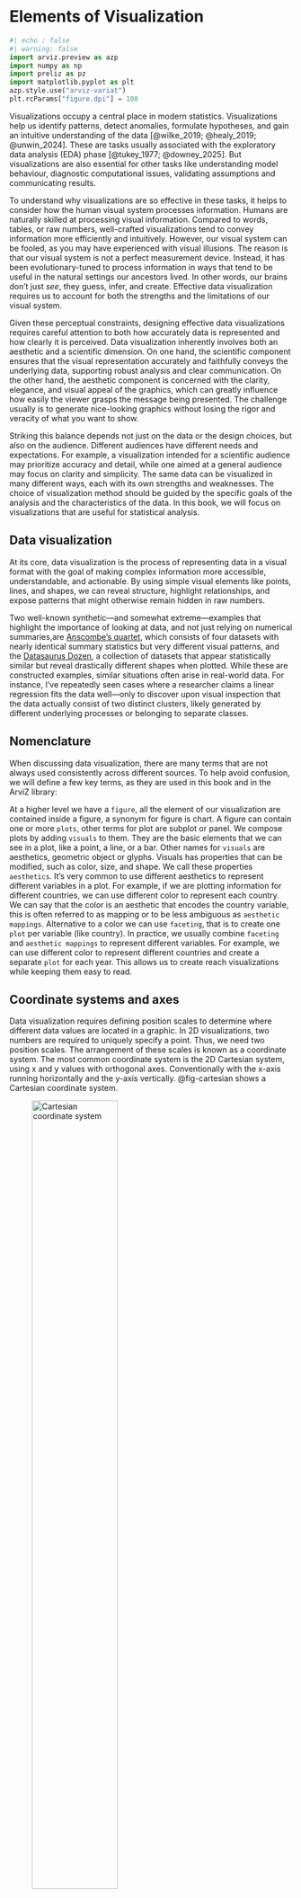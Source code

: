 # Elements of Visualization  {#sec-elements-visualization}

```python
#| echo : false
#| warning: false
import arviz.preview as azp
import numpy as np
import preliz as pz
import matplotlib.pyplot as plt
azp.style.use("arviz-variat")
plt.rcParams["figure.dpi"] = 100
```
Visualizations occupy a central place in modern statistics. Visualizations help us identify patterns, detect anomalies, formulate hypotheses, and gain an intuitive understanding of the data [@wilke_2019; @healy_2019; @unwin_2024]. These are tasks usually associated with the exploratory data analysis (EDA) phase [@tukey_1977; @downey_2025]. But visualizations are also essential for other tasks like understanding model behaviour, diagnostic computational issues, validating assumptions and communicating results.

To understand why visualizations are so effective in these tasks, it helps to consider how the human visual system processes information. Humans are naturally skilled at processing visual information. Compared to words, tables, or raw numbers, well-crafted visualizations tend to convey information more efficiently and intuitively. However, our visual system can be fooled, as you may have experienced with visual illusions. The reason is that our visual system is not a perfect measurement device. Instead, it has been evolutionary-tuned to process information in ways that tend to be useful in the natural settings our ancestors lived. In other words, our brains don’t just _see_, they guess, infer, and create. Effective data visualization requires us to account for both the strengths and the limitations of our visual system.

Given these perceptual constraints, designing effective data visualizations requires careful attention to both how accurately data is represented and how clearly it is perceived. Data visualization inherently involves both an aesthetic and a scientific dimension. On one hand, the scientific component ensures that the visual representation accurately and faithfully conveys the underlying data, supporting robust analysis and clear communication. On the other hand, the aesthetic component is concerned with the clarity, elegance, and visual appeal of the graphics, which can greatly influence how easily the viewer grasps the message being presented. The challenge usually is to generate nice-looking graphics without losing the rigor and veracity of what you want to show. 

Striking this balance depends not just on the data or the design choices, but also on the audience. Different audiences have different needs and expectations. For example, a visualization intended for a scientific audience may prioritize accuracy and detail, while one aimed at a general audience may focus on clarity and simplicity. The same data can be visualized in many different ways, each with its own strengths and weaknesses. The choice of visualization method should be guided by the specific goals of the analysis and the characteristics of the data. In this book, we will focus on visualizations that are useful for statistical analysis.


## Data visualization

 At its core, data visualization is the process of representing data in a visual format with the goal of making complex information more accessible, understandable, and actionable. By using simple visual elements like points, lines, and shapes, we can reveal structure, highlight relationships, and expose patterns that might otherwise remain hidden in raw numbers.

Two well-known synthetic—and somewhat extreme—examples that highlight the importance of looking at data, and not just relying on numerical summaries,are [Anscombe’s quartet](https://en.wikipedia.org/wiki/Anscombe%27s_quartet), which consists of four datasets with nearly identical summary statistics but very different visual patterns, and the [Datasaurus Dozen](https://en.wikipedia.org/wiki/Datasaurus_dozen), a collection of datasets that appear statistically similar but reveal drastically different shapes when plotted. While these are constructed examples, similar situations often arise in real-world data. For instance, I’ve repeatedly seen cases where a researcher claims a linear regression fits the data well—only to discover upon visual inspection that the data actually consist of two distinct clusters, likely generated by different underlying processes or belonging to separate classes.  

## Nomenclature

When discussing data visualization, there  are many terms that are not always used consistently across different sources. To help avoid confusion, we will define a few key terms, as they are used in this book and in the ArviZ library:

At a higher level we have a `figure`, all the element of our visualization are contained inside a figure, a synonym for figure is chart. A figure can contain one or more `plots`, other terms for plot are subplot or panel. We compose plots by adding `visuals` to them. They are the basic elements that we can see in a plot, like a point, a line, or a bar. Other names for `visuals` are aesthetics, geometric object or glyphs. Visuals has properties that can be modified, such as color, size, and shape. We call these properties `aesthetics`. It's very common to use different aesthetics to represent different variables in a plot. For example, if we are plotting information for different countries, we can use different color to represent each country. We can say that the color is an aesthetic that encodes the country variable, this is often referred to as mapping or to be less ambiguous as `aesthetic mappings`. Alternative to a color we can use `faceting`, that is to create one `plot` per variable (like country). In practice, we usually combine `faceting` and `aesthetic mappings` to represent different variables. For example, we can use different color to represent different countries and create a separate `plot` for each year. This allows us to create reach visualizations while keeping them easy to read.


## Coordinate systems and axes

Data visualization requires defining position scales to determine where different data values are located in a graphic. In 2D visualizations, two numbers are required to uniquely specify a point. Thus, we need two position scales. The arrangement of these scales is known as a coordinate system. The most common coordinate system is the 2D Cartesian system, using x and y values with orthogonal axes. Conventionally with the x-axis running horizontally and the y-axis vertically. @fig-cartesian shows a Cartesian coordinate system. 

![Cartesian coordinate system](../img/cartesian_coordinates.png){#fig-cartesian width=60%}

In practice, we typically shift the axes so that they do not necessarily pass through the origin (0,0), and instead their location is determined by the data. We do this because it is usually more convenient and easier to read to have the axes to the left and bottom of the figure than in the middle. For instance @fig-cartesian_shifted plots the exact same points shown in @fig-cartesian but with the axes placed automatically by matplotlib.

![Cartesian coordinate system with axes automatically placed by matplotlib based on the data](../img/cartesian_coordinates_shifted.png){#fig-cartesian_shifted width=80%}

Usually, data has units, such as degrees Celsius for temperature, centimetres for length, or kilograms for weight. In case we are plotting variables of different types (and hence different units) we can adjust the aspect ratio of the axes as we wish. We can make a figure short and wide if it fits better on a page or screen. But we can also change the aspect ratio to highlight important differences, for example, if we want to emphasize changes along the y-axis we can make the figure tall and narrow. When both the x and y axes use the same units, it's important to maintain an equal ratio to ensure that the relationship between data points on the graph accurately reflects their quantitative values.

After the cartesian coordinate system, the most common coordinate system is the polar coordinate system. In this system, the position of a point is determined by the distance from the origin and the angle with respect to a reference axis. Polar coordinates are useful for representing periodic data, such as days of the week, or data that is naturally represented in a circular shape, such as wind direction. Figure @fig-polar shows a polar coordinate system.

![Polar coordinate system](../img/polar_coordinates.png){#fig-polar width=60%}



## Good practices and sources of error

Using visualization to deceive third parties should not be the goal of an intellectually honest person, but without being careful we can deceive ourselves and other without even realizing it. For example, it has been known for decades that bar-plots are more effective for comparing values than a pie-charts. The reason is that our perceptual apparatus is quite good at evaluating lengths, but not very good at evaluating areas. @fig-elementary_perceptual_tasks shows different visual elements ordered according to the precision with which the human brain can detect differences and make comparisons between them [@William1984; @Heer2010].

![Scale of elementary perceptual tasks, taken from [The Truthful Art](https://www.amazon.com/Truthful-Art-Data-Charts-Communication/dp/0321934075)](../img/elementary_perceptual_tasks.png){#fig-elementary_perceptual_tasks width=70%}



### General principles for using colours

Human eyes work by essentially perceiving 3 wavelengths, this feature is used in technological devices such as screens to generate all colours from combinations of 3 components, Red, Green, and Blue. This is known as the [RGB color model](https://en.wikipedia.org/wiki/RGB_color_model). But this is not the only possible system. A very common alternative is the CYMK [color model](https://en.wikipedia.org/wiki/CMYK_color_model), Cyan, Yellow, Magenta, and Black. 

To analyze the perceptual attributes of color, it is better to think in terms of Hue, Saturation, and Lightness, [HSL](https://en.wikipedia.org/wiki/HSL_and_HSV) is an alternative representation of the RGB color model.

The hue is what we colloquially call "different colours". Green, red, etc. Saturation is how colourful or washed out we perceive a given color. Two colours with different hues will look more different when they have more saturation. The lightness corresponds to the amount of light emitted (active screens) or reflected (impressions), ranging from black to white:

Varying the tone is useful to easily distinguish categories as shown in @fig-hue.

![Tone variations can be help to distinguish categories.](../img/hue.png){#fig-hue}


In principle, most humans are capable of distinguishing millions of tones, but if we want to associate categories with colours, the effectiveness of distinguishing them decreases drastically as the number of categories increases. This happens not only because the tones will be increasingly closer to each other, but also because we have a limited working memory. Associating a few colours (say 4) with categories (countries, temperature ranges, etc.) is usually easy. But unless there are pre-existing associations, remembering many categories becomes challenging and this exacerbates when colours are close to each other. This requires us to continually alternate between the graphic and the legend or text where the color-category association is indicated. Adding other elements besides color such as shapes can help, but in general, it will be more useful to try to keep the number of categories relatively low. In addition, it is important to take into account the presentation context, if we want to show a figure during a presentation where we only have a few seconds to dedicate to that figure, it is advisable to keep the figure as simple as possible. This may involve removing items and displaying only a subset of the data. If the figure is part of a text, where the reader will have the time to analyze for a longer period, perhaps the complexity can be somewhat greater.
 
Although we mentioned before that human eyes are capable of distinguishing three main colours (red, green, and blue), the ability to distinguish these 3 colours varies between people, to the point that many individuals have difficulty distinguishing some colours. The most common case occurs with red and green. This is why it is important to avoid using those colours. An easy way to avoid this problem is to use *color-blind-friendly* palettes. We'll see later that this is an easy thing to do when using ArviZ.
 
 
Varying the lightness as in @fig-lightness is useful when we want to represent a continuous scale. With the hue-based palette (left), it's quite difficult to determine that our data shows two "spikes", whereas this is easier to see with the lightness-modifying palette (right).  Varying the lightness helps to see the structure of the data since changes in lightness are more intuitively processed as quantitative changes. 

![Hue-based palette (left) vs lightness-modifying palette (right)](../img/lightness.png){#fig-lightness}

One detail that we should note is that the graph on the right of @fig-lightness does not change only the lightness, it is not a map in gray or blue scales. That palette also changes the hue but in a very subtle way. This makes it aesthetically more pleasing and the subtle variation in hue contributes to increasing the perceptual distance between two values and therefore the ability to distinguish small differences.

When using colours to represent numerical variables it is important to use uniformly perceptual maps like those offered by [matplotlib](https://matplotlib.org/stable/users/explain/colors/colormaps.html) or [colorcet](https://colorcet.holoviz.org/). These are maps where the colours vary in such a way that they adequately reflect changes in the data. Not all colormaps are perceptually uniform. Obtaining them is not trivial. @fig-colormaps shows the same image using different colormaps. We can see that widely used maps such as jet (also called rainbow) generate distortions in the image. In contrast **viridis**, a perceptually uniform color map does not generate such distortions (more details [here](https://bids.github.io/colormap/)).


![non-uniformly perceptual maps like jet can be very misleading](../img/colormaps.png){#fig-colormaps}

A common criticism of perceptually smooth maps is that they appear more "flat" or "boring" at first glance. And instead maps like `Jet`, show greater contrast. But that is precisely one of the problems with maps like `Jet`, the magnitude of these contrasts does not correlate with changes in the data, so even extremes can occur, such as showing contrasts that are not there and hiding differences that are truly there.


## Style sheets

Matplotlib allows users to easily switch between plotting styles by defining style sheets. ArviZ is delivered with a few additional styles that can be applied globally by writing `az.style.use(name_of_style)` or inside a `with` statement.


::: {.panel-tabset}
## variat
```python
#| code-fold: true
#| label: fig-style_variat
#| fig-cap: "arviz-variat style use a color-blind friendly palette"
azp.style.use('arviz-variat')
x = np.linspace(0, 1, 100)
dist = pz.Beta(2, 5).pdf(x)

fig = plt.figure(figsize=(4.5, 2.5))
for i in range(8):
    plt.plot(x, dist - i, f'C{i}', label=f'C{i}', lw=3)
plt.xlabel('x')
plt.ylabel('f(x)', rotation=0, labelpad=15);
```

## cetrino
```python
#| code-fold: true
#| label: fig-style_cetrino
#| fig-cap: "arviz-cetrino style use a color-blind friendly palette"
azp.style.use('arviz-cetrino')
x = np.linspace(0, 1, 100)
dist = pz.Beta(2, 5).pdf(x)

fig = plt.figure(figsize=(4.5, 2.5))
for i in range(8):
    plt.plot(x, dist - i, f'C{i}', label=f'C{i}', lw=3)
plt.xlabel('x')
plt.ylabel('f(x)', rotation=0, labelpad=15);
```

## tenui
```python
#| code-fold: true
#| label: fig-style_tenui
#| fig-cap: "arviz-tenui style use a color-blind friendly palette"
azp.style.use('arviz-tenui')
x = np.linspace(0, 1, 100)
dist = pz.Beta(2, 5).pdf(x)

fig = plt.figure(figsize=(4.5, 2.5))
for i in range(8):
    plt.plot(x, dist - i, f'C{i}', label=f'C{i}', lw=3)
plt.xlabel('x')
plt.ylabel('f(x)', rotation=0, labelpad=15);
```

## tumma
```python
#| code-fold: true
#| label: fig-style_tumma
#| fig-cap: "arviz-tumma style use a color-blind friendly palette"
azp.style.use('arviz-tumma')
x = np.linspace(0, 1, 100)
dist = pz.Beta(2, 5).pdf(x)

fig = plt.figure(figsize=(4.5, 2.5))
for i in range(8):
    plt.plot(x, dist - i, f'C{i}', label=f'C{i}', lw=3)
plt.xlabel('x')
plt.ylabel('f(x)', rotation=0, labelpad=15);
```

## vibrant
```python
#| code-fold: true
#| label: fig-style_vibrant
#| fig-cap: "arviz-vibrant style use a color-blind friendly palette"
azp.style.use('arviz-vibrant')
x = np.linspace(0, 1, 100)
dist = pz.Beta(2, 5).pdf(x)

fig = plt.figure(figsize=(4.5, 2.5))
for i in range(8):
    plt.plot(x, dist - i, f'C{i}', label=f'C{i}', lw=3)
plt.xlabel('x')
plt.ylabel('f(x)', rotation=0, labelpad=15);
```
:::


The color palettes in ArviZ were designed with the help of [colorcyclepicker](https://colorcyclepicker.mpetroff.net) to minimize the risk of confusion for people with color vision deficiencies. We also follow the recommendation from @wilke_2019 and restrict the color palette to a maximum of 8 colors. If you need to use many colors it's recommended to explore alternatives like using different line styles, different markers, faceting or direct labelling.

If you need to create figures in grayscale you can use the first 3 colours of the `arviz-vibrant` pallete and then convert to grayscale. But remember to check that the result looks goods after the conversion.
